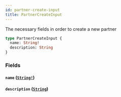 ```yaml
---
id: partner-create-input
title: PartnerCreateInput
---
```


The necessary fields in order to create a new partner

```graphql
type PartnerCreateInput {
  name: String!
  description: String
}
```

### Fields

#### `name` ([`String!`](/apis/shared-apis/adminidentity-api/reference/scalars/string))

#### `description` ([`String`](/apis/shared-apis/adminidentity-api/reference/scalars/string))
